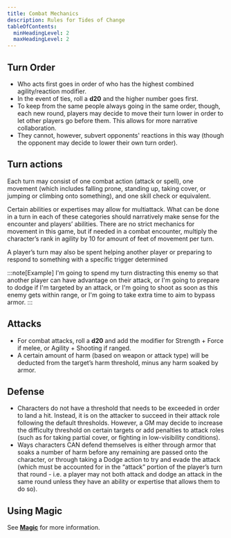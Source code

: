 ```yaml
---
title: Combat Mechanics
description: Rules for Tides of Change
tableOfContents:
  minHeadingLevel: 2
  maxHeadingLevel: 2
---
```


## Turn Order
- Who acts first goes in order of who has the highest combined agility/reaction modifier. 
- In the event of ties, roll a **d20** and the higher number goes first. 
- To keep from the same people always going in the same order, though, each new round, players may decide to move their turn lower in order to let other players go before them. This allows for more narrative collaboration. 
- They cannot, however, subvert opponents' reactions in this way (though the opponent may decide to lower their own turn order).

## Turn actions
Each turn may consist of one combat action (attack or spell), one movement (which includes falling prone, standing up, taking cover, or jumping or climbing onto something), and one skill check or equivalent. 

Certain abilities or expertises may allow for multiattack. What can be done in a turn in each of these categories should narratively make sense for the encounter and players’ abilities. There are no strict mechanics for movement in this game, but if needed in a combat encounter, multiply the character’s rank in agility by 10 for amount of feet of movement per turn. 

A player’s turn may also be spent helping another player or preparing to respond to something with a specific trigger determined 

:::note[Example]
I'm going to spend my turn distracting this enemy so that another player can have advantage on their attack, or I'm going to prepare to dodge if I'm targeted by an attack, or I'm going to shoot as soon as this enemy gets within range, or I'm going to take extra time to aim to bypass armor.
:::

## Attacks
- For combat attacks, roll a **d20** and add the modifier for Strength + Force if melee, or Agility + Shooting if ranged. 
- A certain amount of harm (based on weapon or attack type) will be deducted from the target’s harm threshold, minus any harm soaked by armor.

## Defense
- Characters do not have a threshold that needs to be exceeded in order to land a hit. Instead, it is on the attacker to succeed in their attack role following the default thresholds. However, a GM may decide to increase the difficulty threshold on certain targets or add penalties to attack roles (such as for taking partial cover, or fighting in low-visibility conditions). 
- Ways characters CAN defend themselves is either through armor that soaks a number of harm before any remaining are passed onto the character, or through taking a Dodge action to try and evade the attack (which must be accounted for in the “attack” portion of the player’s turn that round - i.e. a player may not both attack and dodge an attack in the same round unless they have an ability or expertise that allows them to do so).

## Using Magic
See <a href="/docs/rules/magic">**Magic**</a> for more information.

